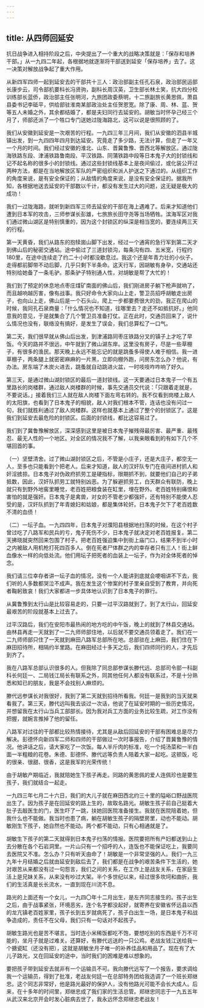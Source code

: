 ```yaml
---
---
---
```

title: 从四师回延安
---




抗日战争进入相持阶段之后，中央提出了一个重大的战略决策就是：「保存和培养干部。」从一九四二年起，各根据地就逐渐将干部送到延安「保存培养」去了。这一决策对解放战争起了重大作用。

从新四军四师一起到延安去的干部共十三人：政治部副主任孔石泉，政治部民运部长康步云，司令部机要科长冯贤驹，副科长周汉英，卫生部长林土笑，抗大四分校训练部长蓝侨，政治部主任张明河，九旅团政委蔡明，十二旅副旅长黄思佩，萧县县委书记李砥平，供给部驻淮南某部政治处主任贺恩宽。除了康、周、林、蓝、贺等五人未婚之外，其余都结婚了，都是夫妇同行去延安的。胡敏当时怀孕己经三个月了，师部还派了一个牲口专门送她过陇海路北，这可以说是很照顾的了。

我们从安徽到延安是一次艰苦的行程。一九四三年三月间，我们从安徽的泗县半城镇出发，到一九四四年四月到达延安。究竟走了多少路，无法计算，但走了一年又一个月的时间。我们经过安徽的淮北、山东、晋冀鲁豫、晋西北等解放区。通过陇海铁路东段、津浦铁路鲁南段、平汉铁路、同蒲铁路中段等日本鬼子大的封锁线和记不起名称的很多小的封锁线。通过这些封锁线基本上是夜间偷过，或化装公开过两种方法，都是在当地解放区军队的严密组织和派人护送之下通过的。从组织工作的角度来说，是有安全保证的；从敌情的角度来说，是没有安全保证的。据我所知，各根据地送去延安的干部数以千计，都没有发生过大的问题，这无疑是极大的成功！

我们一过陇海路，就听到新四军三师去延安的干部在海上遇难了。后来才知道他们遭到日本军的攻击，三师参谋长彭雄，七旅旅长田守尧等当场牺牲。滨海军区对我们通过微山湖区是特别慎重的，因为这个封锁区的纵深是相当宽的，要连续两三天的行程。

第一天黄昏，我们从路东的抱犊崮山脚下出发，经过一个通宵的急行军到第二天才到佛山后的秘密交通站。途中偷过了三道封锁沟，每条沟有四、五米宽，行程约180里，在途中连续走了约二十小时都没歇息过。我这个还是年青力壮的小伙子，走得都前脚带不动后脚，几乎只剩下半条命。这天行军，因胡敏有身孕，交通站还特别给她备了一条毛驴。那条驴子特别通人性，对胡敏是帮了大忙的！

我们到了预定的休息地点枣庄煤矿南面的佛山后，我们刚进房子躺下枪声就响了，而且越响越厉害，像有战事。我只好命令大家向山上走，警卫员招呼胡敏走出房子，也向山上走，佛山后是一个石头山，爬上一步都要费很大的劲，我正在爬山的时候，我同孔石泉商量：「什么情况也不知道，往哪里去？走还不如抵抗好。」他同意我的意见，于是就集合了几个警卫员准备打仗。正在此时，交通员回来了，说什么情况也没有，联络没有搞好，是发生了误会，我们总算松了一口气。

第二天，我们很早就从佛山后出发，到津浦路同枣庄铁路分叉的镇子上才吃了早饭。今天的路并不很远，中午就到了微山湖东岸。这里没有房子，尽是一些草棚子，有很多的渔民。那天晚上永远不能忘记的就是跳蚤多得使人难于相信。我一进草棚子，两条腿上就密密麻麻的一片黑，立即向棚外跑，问房东怎么办？他说，有办法。房东端了木炭火进去，跳蚤就自动跳进火盆，一时吱吱咋咋响了好久。

第三天，是通过微山湖封锁区的最后一道封锁线。这一天要通过日本鬼子一个有五里路长的岗楼群，通过敌人岗楼群的时候，事先交通员交代说：「只跟着走就是，不要说话。」接着我们三人就在敌人岗楼下面左弯右转的。我不仅看到岗楼上敌人的太阳旗，也看到了日本鬼子的相貌，敌人对我们根本不管，连话也没有问过一句，我们就胜利通过了敌人岗楼群。这样也就基本上通过了整个的封锁区了。这是我们到延安去最危险的封锁区。后面的封锁线，都比这容易过了。

我们到了冀鲁豫解放区，深深感到这里是被日本鬼子摧残得最厉害、最严重、最残忍、最无人性的一个地区。对全区的情况我不了解，以我亲眼看到的有如下几个不堪回首的事。

（一）坚壁清舍。过了微山湖封锁区之后，不管是小庄子，还是大庄子，都空无一人，至多也只能看到个把老人。后来才知道，敌人的汉奸队专门在夜间进村抓人和奸淫掳掠。日本鬼子对伪政府抓劳工是硬指标，限期抓不到，就要他们自己的子弟抵数，因此，汉奸队抓劳工就特别凶恶。为了躲避抓劳工，白天群众有联防，晚上就只有到野外地窖里睡觉，老百姓把粮食装在缸里，埋在野外。老百姓特别痛恨和害怕的就是强奸。日本鬼子是禽兽，对女的不管老少都强奸，还有特别不能使人忍受的是，汉奸队抓到了年青媳妇和姑娘，都是集体轮奸。日本鬼子欠下了老百姓数不清的血债！

（二）一坛子血。一九四四年，日本鬼子对濮阳县根据地扫荡的时候，在这个村子曾过吃了八路军和民兵的亏，鬼子死伤不少，日本鬼子就决定对老百姓报复。第二天拂晓就突然回来包围了村子。把老百姓强迫集中到街上庙门口，结果不到半小时之内被敌人用机枪打死四百多人。倒在死者尸体群之内的幸存者只有三人！街上鲜血像水一样的向低处流。他们用坛子把死者的血装上一坛子，作为对全体死者的悼念。

我们请三位幸存者讲一坛子血的情况，没有一个人能讲到底就会哽咽讲不下去，我们听的人多数都哭泣不成声。我在发生这个惨案的村子里亲自受到了教育，并向死者鞠躬致哀！我们大家都进一步具体地认识到了日本鬼子的罪行。

从冀鲁豫到太行山是比较容易走的，只要一过平汉路就到了。到了太行山，回延安最艰苦的阶段就基本上过去了。

过平汉路后，我们在安阳市最热闹的地方吃的中午饭，晚上的就到了林县交通站。由林县再走一天就到了一二九师师部住地，以后就不要交通员领着走了。我们在一二九师师部只住了一天就到麻田八路军总部所在地。总部驻在上麻田，我们住在下麻田招待所，相隔约半里路。在麻田经过十多天之后，我们四师同行的人，才先后到齐了。

我在八路军总部认识很多的人。但我除了同总部参谋长滕代远、总部司令部一科副科长何廷一、二局钱江局长有联系之外，同其他任何人都没有联系过，不是十分熟悉和知已的朋友，我是不会找别人麻烦的。

滕代远参谋长对我很好，我到了第二天就到招待所看我。何廷一是我到的当天就来看我了。第三天，滕代远叫我去谈过一次话，他说了在延安时期的一些历史情况，并想留我在太行山当兵工部部长。因为我对兵工方面的业务比较生疏，对工作没有把握，就婉言推掉了他的留任。

八路军对过往的干部都比较热情接待，尤其是从敌后回延安的干部有困难总是尽力解决。彭德怀向新四军二师和四师的干部做过一次时事报告，介绍了晋冀鲁豫的情况。他讲话之后，请大家吃了一次饭。每人半斤肉的标准，吃一个炖汤菜和一半白面一半粗粮的花卷。朱德、彭德怀、滕代远等负责人陪着大家一起吃。这顿饭，吃的很亲、很甜、很香，这是我军的光荣传统！

由于胡敏产期临近，我就陪她生下孩子再走。同路的黄思佩的爱人连佩珍也是要生孩子，我们就结合一起走。

一九四三年七月二十六日，我们的大儿子就在麻田西北约三十里的隘峪口野战医院出生了。因为孩子是在回延安的路上生的，故取名路光。胡敏生孩子前自己挺着大肚子去敲医生的门，医生吓了一跳，扶她回医院准备接生。我就在医院陪着她，但我什么也不能做。我当时也患了病，躺在胡敏生孩子的隔壁房里，动也不能动。胡敏刚生下孩子，她自然也不能动。两个都不能动，只有心相通就是了。

胡敏生下孩子的第二天就得到日本鬼子扫荡的情报。医院要把所有产妇都送到山上去分散在各个石岩洞里。一片山只有一个招呼的人，连饭也不能保证吃上，我要同去医院又不准。怎么办？只有听天由命了！胡敏是一个非常坚强的人。我们一九三九年十月结婚之后就由延安到敌后去了，我们都是在战争的艰苦条件下生活的，她对艰苦从来都没有过一句怨言，我们之间的关系，在工作上是战友关系，在家庭生活上是兄妹关系，从来没有吵过大架。半个多世纪以来，经过很多坎坷和曲折，我们的生活真是长长流水，一直到现在川流不息。

路光的上面还有一个女儿，一九四〇年十二月出生，是左齐同志接生的。孩子出生之后，由于战事紧张，环境恶劣，连个名字都没起好，就寄养在安徽省怀远县以西的龙亢镇老百姓家里，孩子长到五岁就病死了，孩子白出生一场，是日本鬼子和战争造成的，责任不在父母，我们只有一句话对不起孩子。

胡敏生路光也是苦不堪言。当时连小米稀饭都吃不饱，要想吃别的东西是千万不可能的，坐月子就是过难关。还算好，有滕代远送的一只公鸡，老战友钱江送给我一个搪瓷缸（还没有把），这就是胡敏坐月子唯一的补养佳品和用品了。现在有了大儿子路光，又在回延安的途中，当时我们的困难是难以想象的。

要把孩子带到延安去就非有一个运输员不可。我向滕代远写了一个报告，要求调给我一个运输员，得到了批准，老战友何廷一在总部特务团给我选调了一个班长郑继忠。这个同志非常好，他是路光最好的保护人，没有他路光可能不会长大成人。后来，在十多年的时间里，郑继忠成了我们家的生活总管。郑继忠同志于一九五五年从武汉来北京开会时发心脏病去世了，我永远怀念郑继忠老战友！